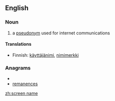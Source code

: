 ==English==
{{wikipedia}}
===Noun===

{{en-noun}}

#a [[pseudonym]] used for internet communications

====Translations====
{{trans-top|a pseudonym used for internet communications}}
*Finnish: [[käyttäjänimi]], [[nimimerkki]]
{{trans-mid}}
{{trans-bottom}}

===Anagrams===
* {{alphagram|aceeemnnrs}}
* [[remanences#English|remanences]]

[[zh:screen name]]